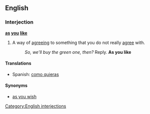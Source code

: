 ==English==

===Interjection===
'''[[as]] [[you]] [[like]]'''

# A way of [[agreeing]] to something that you do not really [[agree]] with.
#:''So, we'll buy the green one, then?'' Reply. '''As you like'''

====Translations====
*Spanish: [[como quieras]]

====Synonyms====
*[[as you wish]]

[[Category:English interjections]]